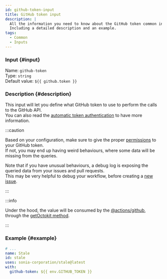 ```yaml
---
id: github-token-input
title: GitHub token input
description: |
  All the information you need to know about the GitHub token common input.
  Including a detailed description and an example.
tags:
  - Common
  - Inputs
---
```


### Input {#input}

Name: `github-token`  
Type: `string`  
Default value: `${{ github.token }}`

### Description {#description}

This input will let you define what GitHub token to use to perform the calls to the GitHub API.  
You can also read the [automatic token authentication](https://docs.github.com/en/actions/security-guides/automatic-token-authentication) to have more information.

:::caution

Based on your configuration, make sure to give the proper [permissions](https://docs.github.com/en/rest/reference/permissions-required-for-github-apps) to your GitHub token.  
If not, you may end up having weird behaviours, where some data will be missing from the queries.

Note that if you have unusual behaviours, a debug log is exposing the queried data from your issues and pull requests.  
This may be very helpful to debug your workflow, before creating a [new issue](https://github.com/Sonia-corporation/stale/issues/new/choose).

:::

:::info

Under the hood, the value will be consumed by the [@actions/github](https://github.com/actions/toolkit/tree/main/packages/github), through the [getOctokit method](https://github.com/actions/toolkit/blob/fcb8c4ca798bd0d81a9b07e2f7dffee8397c4707/packages/github/src/github.ts#L15-L20).

:::

### Example {#example}

```yml {6}
# ...
name: Stale
id: stale
uses: sonia-corporation/stale@latest
with:
  github-token: ${{ env.GITHUB_TOKEN }}
```

